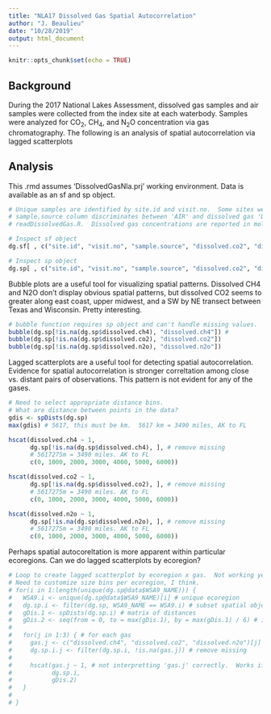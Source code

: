 ```yaml
---
title: "NLA17 Dissolved Gas Spatial Autocorrelation"
author: "J. Beaulieu"
date: "10/28/2019"
output: html_document
---
```


```r
knitr::opts_chunk$set(echo = TRUE)
```

## Background

During the 2017 National Lakes Assessment, dissolved gas samples and air samples were collected from the index site at each waterbody.  Samples were analyzed for CO~2~, CH~4~, and N~2~O concentration via gas chromatography.  The following is an analysis of spatial autocorrelation via lagged scatterplots

## Analysis

This .rmd assumes 'DissolvedGasNla.prj' working environment.  Data is available as an sf and sp object.
```r
# Unique samples are identified by site.id and visit.no.  Some sites were sampled twice during the NLA17 index period.
# sample.source column discriminates between 'AIR' and dissolved gas 'DG" samples.  "AIR" samples were removed in
# readDissolvedGas.R.  Dissolved gas concentrations are reported in mol/L.

# Inspect sf object
dg.sf[ , c("site.id", "visit.no", "sample.source", "dissolved.co2", "dissolved.ch4", "dissolved.n2o")]

# Inspect sp object
dg.sp[ , c("site.id", "visit.no", "sample.source", "dissolved.co2", "dissolved.ch4", "dissolved.n2o")]
```



Bubble plots are a useful tool for visualizing spatial patterns.  Dissolved CH4 and N2O don't display obvious spatial patterns, but dissolved CO2 seems to greater along east coast, upper midwest, and a SW by NE transect between Texas and Wisconsin.  Pretty interesting.  

```r
# bubble function requires sp object and can't handle missing values.
bubble(dg.sp[!is.na(dg.sp$dissolved.ch4), "dissolved.ch4"]) #
bubble(dg.sp[!is.na(dg.sp$dissolved.co2), "dissolved.co2"])
bubble(dg.sp[!is.na(dg.sp$dissolved.n2o), "dissolved.n2o"])
```


Lagged scatterplots are a useful tool for detecting spatial autocorrelation.  Evidence for spatial autocorrelation is stronger correltation among close vs. distant pairs of observations.  This pattern is not evident for any of the gases.

```r
# Need to select appropriate distance bins.
# What are distance between points in the data?
gdis <- spDists(dg.sp)
max(gdis) # 5617, this must be km.  5617 km = 3490 miles, AK to FL

hscat(dissolved.ch4 ~ 1,  
      dg.sp[!is.na(dg.sp$dissolved.ch4), ], # remove missing
      # 5617275m = 3490 miles. AK to FL
      c(0, 1000, 2000, 3000, 4000, 5000, 6000)) 

hscat(dissolved.co2 ~ 1,  
      dg.sp[!is.na(dg.sp$dissolved.co2), ], # remove missing
      # 5617275m = 3490 miles. AK to FL
      c(0, 1000, 2000, 3000, 4000, 5000, 6000)) 

hscat(dissolved.n2o ~ 1,  
      dg.sp[!is.na(dg.sp$dissolved.n2o), ], # remove missing
      # 5617275m = 3490 miles. AK to FL
      c(0, 1000, 2000, 3000, 4000, 5000, 6000)) 

```


Perhaps spatial autocoreltation is more apparent within particular ecoregions.  Can we do lagged scatterplots by ecoregion?
```r

# Loop to create lagged scatterplot by ecoregion x gas.  Not working yet....
# Need to customize size bins per ecoregion, I think.
# for(i in 1:length(unique(dg.sp@data$WSA9_NAME))) {
#   WSA9.i <- unique(dg.sp@data$WSA9_NAME)[i] # unique ecoregion
#   dg.sp.i <- filter(dg.sp, WSA9_NAME == WSA9.i) # subset spatial object for ecoregion of interest
#   gDis.1 <- spDists(dg.sp.i) # matrix of distances
#   gDis.2 <- seq(from = 0, to = max(gDis.1), by = max(gDis.1) / 6) # input to breaks argument in hscat()
#   
#   for(j in 1:3) { # for each gas
#     gas.j <- c("dissolved.ch4", "dissolved.co2", "dissolved.n2o")[j] # gas of interest
#     dg.sp.i.j <- filter(dg.sp.i, !is.na(gas.j)) # remove missing
#     
#     hscat(gas.j ~ 1, # not interpretting 'gas.j' correctly.  Works if "dissolved.ch4' is specified.
#           dg.sp.i, 
#           gDis.2) 
#   }
#   
# }
```